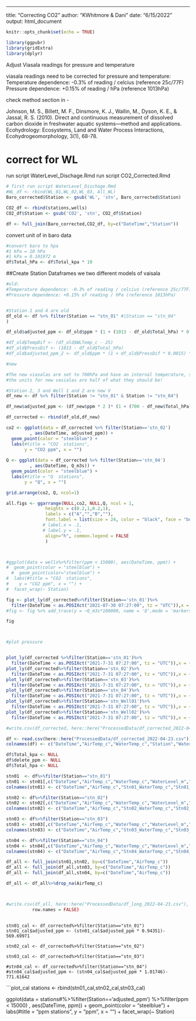 ---
title: "Correcting CO2"
author: "KWhitmore & Dani"
date: "6/15/2022"
output: html_document


```r
knitr::opts_chunk$set(echo = TRUE)

library(ggpubr)
library(gridExtra)
library(dplyr)
```


Adjust Viasala readings for pressure and temperature

viasala readings need to be corrected for pressure and temperature:
 Temperature dependence: -0.3% of reading / celcius (reference 25c/77F)
 Pressure dependence: +0.15% of reading / hPa (reference 1013hPa)
 
check method section in -

Johnson, M. S., Billett, M. F., Dinsmore, K. J., Wallin, M., Dyson, K. E., & Jassal, R. S. (2010). Direct and continuous measurement of dissolved carbon dioxide in freshwater aquatic systems—method and applications. Ecohydrology: Ecosystems, Land and Water Process Interactions, Ecohydrogeomorphology, 3(1), 68-78.
 

# correct for WL
run script WaterLevel_Dischage.Rmd
run script CO2_Corrected.Rmd

```r
# first run script WaterLevel_Dischage.Rmd
#WL_df <- rbind(WL_01,WL_02,WL_03, All_WL)
Baro_corrected$Station <- gsub('WL', 'stn', Baro_corrected$Station)

CO2_df <- rbind(stations,wells)
CO2_df$Station <- gsub('CO2', 'stn', CO2_df$Station)

df <- full_join(Baro_corrected,CO2_df, by=c("DateTime","Station"))


```

convert unit of in baro data

```r
#convert baro to hpa
#1 kPa = 10 hPa
#1 kPa = 0.101972 m
df$Total_hPa <- df$Total_kpa * 10

```

##Create Station Dataframes
we two different models of vaisala

```r


#old:
#Temperature dependence: -0.3% of reading / celcius (reference 25c/77F)
#Pressure dependence: +0.15% of reading / hPa (reference 1013hPa)


#Station 1 and 4 are old
df_old <- df %>% filter(Station == "stn_01" #|Station == "stn_04"
)

df_old$adjusted_ppm <- df_old$ppm * (1 + (1013 - df_old$Total_hPa) * 0.0015) * (1 - (25 - df_old$WLTemp_c) * 0.003)

#df_old$TempDif <- (df_old$WLTemp_c - 25)
#df_old$PressDif <- (1013 - df_old$Total_hPa)
#df_old$adjusted_ppm_2 <- df_old$ppm * (1 + df_old$PressDif * 0.0015) * (1 + df_old$TempDif * 0.003)

#new

#The new viasalas are set to 700hPa and have an internal temperature, so do not ned to be corrected for temp
#the units for new vasialas are half of what they should be! 

#Station 2, 3 and Well 1 and 2 are new V
df_new <- df %>% filter(Station != "stn_01" & Station != "stn_04")

df_new$adjusted_ppm <- (df_new$ppm * 2 )* (1 + (700 - df_new$Total_hPa) * 0.0015) 

```

```r
df_corrected <- rbind(df_old,df_new)

co2 <- ggplot(data = df_corrected %>% filter(Station=='stn_02')
         , aes(DateTime, adjusted_ppm)) +
  geom_point(color = "steelblue") +
  labs(#title = "CO2  stations",
       y = "CO2 ppm", x = "") 
  
Q <- ggplot(data = df_corrected %>% filter(Station=='stn_04')
         , aes(DateTime, Q_m3s)) +
  geom_point(color = "steelblue") +
  labs(#title = "Q  stations",
       y = "Q", x = "") 

grid.arrange(co2, Q, ncol=1)

all.figs <- ggarrange(NULL,co2, NULL,Q, ncol = 1,
               heights = c(0.2,1,0.2,1),
               labels = c("A","","B",""),
               font.label = list(size = 24, color = "black", face = "bold"),
              # label.x = .1,
              # label.y = .1,
               align="h", common.legend = FALSE
               )



#ggplot(data = wells%>%filter(ppm < 15000), aes(DateTime, ppm)) +
#  geom_point(color = "steelblue") +
  #  geom_point(color="steelblue") + 
#  labs(#title = "CO2  stations",
#    y = "CO2 ppm", x = "") + 
#  facet_wrap(~ Station)

fig <- plot_ly(df_corrected%>%filter(Station=='stn_01')%>%
  filter(DateTime < as.POSIXct("2021-07-30 07:27:00", tz = "UTC")),x = ~DateTime, y= ~ppm, type = 'scatter', mode = 'markers')
#fig <- fig %>% add_trace(y = ~Q_m3s*100000, name = 'Q',mode = 'markers')

fig



#plot pressure


plot_ly(df_corrected %>%filter(Station=='stn_01')%>%
  filter(DateTime < as.POSIXct("2021-7-31 07:27:00", tz = "UTC")),x = ~DateTime, y= ~adjusted_ppm, type = 'scatter', mode = 'markers')
plot_ly(df_corrected%>%filter(Station=='stn_02')%>%
  filter(DateTime < as.POSIXct("2021-7-31 07:27:00", tz = "UTC")),x = ~DateTime, y= ~adjusted_ppm, type = 'scatter', mode = 'markers')
plot_ly(df_corrected%>%filter(Station=='stn_03')%>%
  filter(DateTime < as.POSIXct("2021-7-31 07:27:00", tz = "UTC")),x = ~DateTime, y= ~adjusted_ppm, type = 'scatter', mode = 'markers')
plot_ly(df_corrected%>%filter(Station=='stn_04')%>%
  filter(DateTime < as.POSIXct("2021-7-31 07:27:00", tz = "UTC")),x = ~DateTime, y= ~adjusted_ppm, type = 'scatter', mode = 'markers')
plot_ly(df_corrected%>%filter(Station=='stn_Well01')%>%
  filter(DateTime < as.POSIXct("2021-7-31 07:27:00", tz = "UTC")),x = ~DateTime, y= ~adjusted_ppm, type = 'scatter', mode = 'markers')
plot_ly(df_corrected%>%filter(Station=='stn_Well02')%>%
  filter(DateTime < as.POSIXct("2021-7-31 07:27:00", tz = "UTC")),x = ~DateTime, y= ~adjusted_ppm, type = 'scatter', mode = 'markers')


```


```r

#write.csv(df_corrected, here::here("ProcessedData/df_corrected_2022-04-23.csv"), row.names = FALSE)

```

```r

df <- read.csv(here::here("ProcessedData/df_corrected_2022-04-23.csv"))
colnames(df) <- c("DateTime","AirTemp_c","WaterTemp_c","Station","WaterLevel_m","Total_kpa","Q_m3s","delete_ppm","Total_hpa","pCO2_ppm")

df$Total_kpa <- NULL
df$delete_ppm <- NULL
df$Total_hpa <- NULL

stn01  <- df%>%filter(Station=="stn_01")
stn01 <- stn01[,c("DateTime","AirTemp_c","WaterTemp_c","WaterLevel_m","Q_m3s","pCO2_ppm")]
colnames(stn01) <- c("DateTime","AirTemp_c","Stn01_WaterTemp_c","Stn01_WaterLevel_m","Stn01_Q_m3s","Stn01_pCO2_ppm")

stn02 <- df%>%filter(Station=="stn_02")
stn02 <- stn02[,c("DateTime","AirTemp_c","WaterTemp_c","WaterLevel_m","Q_m3s","pCO2_ppm")]
colnames(stn02) <- c("DateTime","AirTemp_c","Stn02_WaterTemp_c","Stn02_WaterLevel_m","Stn02_Q_m3s","Stn02_pCO2_ppm")

stn03 <- df%>%filter(Station=="stn_03")
stn03 <- stn03[,c("DateTime","AirTemp_c","WaterTemp_c","WaterLevel_m","Q_m3s","pCO2_ppm")]
colnames(stn03) <- c("DateTime","AirTemp_c","Stn03_WaterTemp_c","Stn03_WaterLevel_m","Stn03_Q_m3s","Stn03_pCO2_ppm")

stn04 <- df%>%filter(Station=="stn_04")
stn04 <- stn04[,c("DateTime","AirTemp_c","WaterTemp_c","WaterLevel_m","Q_m3s","pCO2_ppm")]
colnames(stn04) <- c("DateTime","AirTemp_c","Stn04_WaterTemp_c","Stn04_WaterLevel_m","Stn04_Q_m3s","Stn04_pCO2_ppm")

df_all <- full_join(stn01,stn02, by=c("DateTime","AirTemp_c"))
df_all <- full_join(df_all,stn03, by=c("DateTime","AirTemp_c"))
df_all <- full_join(df_all,stn04, by=c("DateTime","AirTemp_c"))

df_all <- df_all%>%drop_na(AirTemp_c)



#write.csv(df_all, here::here("ProcessedData/df_long_2022-04-23.csv"),
          row.names = FALSE)
          
```

```calibration
stn01_cal <- df_corrected%>%filter(Station=="stn_01")
stn01_cal$adjusted_ppm <- (stn01_cal$adjusted_ppm * 0.94351)- 569.69971

stn02_cal <- df_corrected%>%filter(Station=="stn_02")

stn03_cal <- df_corrected%>%filter(Station=="stn_03")

#stn04_cal <- df_corrected%>%filter(Station=="stn_04")
#stn04_cal$adjusted_ppm <- (stn04_cal$adjusted_ppm * 1.01746)- 771.61642

```

```plot_cal
stations <- rbind(stn01_cal,stn02_cal,stn03_cal)

ggplot(data = stations#%>%filter(Station=='adjusted_ppm')
       %>%filter(ppm < 15000)
         , aes(DateTime, ppm)) +
  geom_point(color = "steelblue") +
  labs(#title = "ppm  stations",
       y = "ppm", x = "") + 
  facet_wrap(~ Station)
  
  